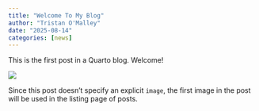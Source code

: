 ```yaml
---
title: "Welcome To My Blog"
author: "Tristan O'Malley"
date: "2025-08-14"
categories: [news]
---
```


This is the first post in a Quarto blog. Welcome!

![](thumbnail.jpg)

Since this post doesn't specify an explicit `image`, the first image in the post will be used in the listing page of posts.
